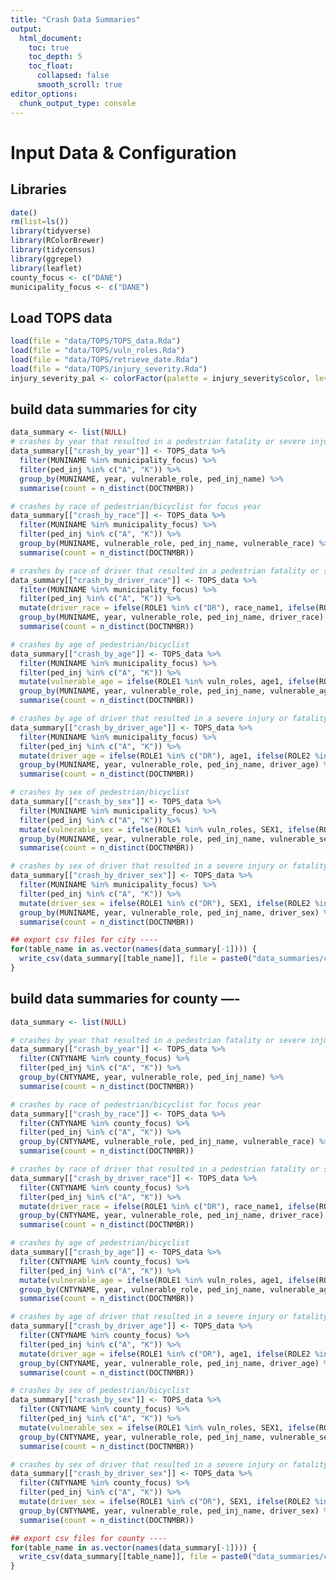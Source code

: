 ```yaml
---
title: "Crash Data Summaries"
output:
  html_document:
    toc: true
    toc_depth: 5
    toc_float:
      collapsed: false
      smooth_scroll: true
editor_options:
  chunk_output_type: console
---
```



# Input Data & Configuration

## Libraries
```r
date()
rm(list=ls())
library(tidyverse)
library(RColorBrewer)
library(tidycensus)
library(ggrepel)
library(leaflet)
county_focus <- c("DANE")
municipality_focus <- c("DANE")
```

## Load TOPS data
```r
load(file = "data/TOPS/TOPS_data.Rda")
load(file = "data/TOPS/vuln_roles.Rda")
load(file = "data/TOPS/retrieve_date.Rda")
load(file = "data/TOPS/injury_severity.Rda")
injury_severity_pal <- colorFactor(palette = injury_severity$color, levels = injury_severity$InjSevName)

```

## build data summaries for city
```r

data_summary <- list(NULL)
# crashes by year that resulted in a pedestrian fatality or severe injury
data_summary[["crash_by_year"]] <- TOPS_data %>%
  filter(MUNINAME %in% municipality_focus) %>%
  filter(ped_inj %in% c("A", "K")) %>%
  group_by(MUNINAME, year, vulnerable_role, ped_inj_name) %>%
  summarise(count = n_distinct(DOCTNMBR))

# crashes by race of pedestrian/bicyclist for focus year
data_summary[["crash_by_race"]] <- TOPS_data %>%
  filter(MUNINAME %in% municipality_focus) %>%
  filter(ped_inj %in% c("A", "K")) %>%
  group_by(MUNINAME, vulnerable_role, ped_inj_name, vulnerable_race) %>%
  summarise(count = n_distinct(DOCTNMBR))

# crashes by race of driver that resulted in a pedestrian fatality or severe injury
data_summary[["crash_by_driver_race"]] <- TOPS_data %>%
  filter(MUNINAME %in% municipality_focus) %>%
  filter(ped_inj %in% c("A", "K")) %>%
  mutate(driver_race = ifelse(ROLE1 %in% c("DR"), race_name1, ifelse(ROLE2 %in% c("DR"), race_name2, NA))) %>%
  group_by(MUNINAME, year, vulnerable_role, ped_inj_name, driver_race) %>%
  summarise(count = n_distinct(DOCTNMBR))

# crashes by age of pedestrian/bicyclist
data_summary[["crash_by_age"]] <- TOPS_data %>%
  filter(MUNINAME %in% municipality_focus) %>%
  filter(ped_inj %in% c("A", "K")) %>%
  mutate(vulnerable_age = ifelse(ROLE1 %in% vuln_roles, age1, ifelse(ROLE2 %in% vuln_roles, age2, NA))) %>%
  group_by(MUNINAME, year, vulnerable_role, ped_inj_name, vulnerable_age) %>%
  summarise(count = n_distinct(DOCTNMBR))

# crashes by age of driver that resulted in a severe injury or fatality of a pedestrian/bicyclist
data_summary[["crash_by_driver_age"]] <- TOPS_data %>%
  filter(MUNINAME %in% municipality_focus) %>%
  filter(ped_inj %in% c("A", "K")) %>%
  mutate(driver_age = ifelse(ROLE1 %in% c("DR"), age1, ifelse(ROLE2 %in% c("DR"), age2, NA))) %>%
  group_by(MUNINAME, year, vulnerable_role, ped_inj_name, driver_age) %>%
  summarise(count = n_distinct(DOCTNMBR))

# crashes by sex of pedestrian/bicyclist
data_summary[["crash_by_sex"]] <- TOPS_data %>%
  filter(MUNINAME %in% municipality_focus) %>%
  filter(ped_inj %in% c("A", "K")) %>%
  mutate(vulnerable_sex = ifelse(ROLE1 %in% vuln_roles, SEX1, ifelse(ROLE2 %in% vuln_roles, SEX1, NA))) %>%
  group_by(MUNINAME, year, vulnerable_role, ped_inj_name, vulnerable_sex) %>%
  summarise(count = n_distinct(DOCTNMBR))

# crashes by sex of driver that resulted in a severe injury or fatality of a pedestrian/bicyclist
data_summary[["crash_by_driver_sex"]] <- TOPS_data %>%
  filter(MUNINAME %in% municipality_focus) %>%
  filter(ped_inj %in% c("A", "K")) %>%
  mutate(driver_sex = ifelse(ROLE1 %in% c("DR"), SEX1, ifelse(ROLE2 %in% c("DR"), SEX2, NA))) %>%
  group_by(MUNINAME, year, vulnerable_role, ped_inj_name, driver_sex) %>%
  summarise(count = n_distinct(DOCTNMBR))

## export csv files for city ----
for(table_name in as.vector(names(data_summary[-1]))) {
  write_csv(data_summary[[table_name]], file = paste0("data_summaries/city/",table_name, ".csv"))
}
```


## build data summaries for county ----
```r

data_summary <- list(NULL)

# crashes by year that resulted in a pedestrian fatality or severe injury
data_summary[["crash_by_year"]] <- TOPS_data %>%
  filter(CNTYNAME %in% county_focus) %>%
  filter(ped_inj %in% c("A", "K")) %>%
  group_by(CNTYNAME, year, vulnerable_role, ped_inj_name) %>%
  summarise(count = n_distinct(DOCTNMBR))

# crashes by race of pedestrian/bicyclist for focus year
data_summary[["crash_by_race"]] <- TOPS_data %>%
  filter(CNTYNAME %in% county_focus) %>%
  filter(ped_inj %in% c("A", "K")) %>%
  group_by(CNTYNAME, vulnerable_role, ped_inj_name, vulnerable_race) %>%
  summarise(count = n_distinct(DOCTNMBR))

# crashes by race of driver that resulted in a pedestrian fatality or severe injury
data_summary[["crash_by_driver_race"]] <- TOPS_data %>%
  filter(CNTYNAME %in% county_focus) %>%
  filter(ped_inj %in% c("A", "K")) %>%
  mutate(driver_race = ifelse(ROLE1 %in% c("DR"), race_name1, ifelse(ROLE2 %in% c("DR"), race_name2, NA))) %>%
  group_by(CNTYNAME, year, vulnerable_role, ped_inj_name, driver_race) %>%
  summarise(count = n_distinct(DOCTNMBR))

# crashes by age of pedestrian/bicyclist
data_summary[["crash_by_age"]] <- TOPS_data %>%
  filter(CNTYNAME %in% county_focus) %>%
  filter(ped_inj %in% c("A", "K")) %>%
  mutate(vulnerable_age = ifelse(ROLE1 %in% vuln_roles, age1, ifelse(ROLE2 %in% vuln_roles, age2, NA))) %>%
  group_by(CNTYNAME, year, vulnerable_role, ped_inj_name, vulnerable_age) %>%
  summarise(count = n_distinct(DOCTNMBR))

# crashes by age of driver that resulted in a severe injury or fatality of a pedestrian/bicyclist
data_summary[["crash_by_driver_age"]] <- TOPS_data %>%
  filter(CNTYNAME %in% county_focus) %>%
  filter(ped_inj %in% c("A", "K")) %>%
  mutate(driver_age = ifelse(ROLE1 %in% c("DR"), age1, ifelse(ROLE2 %in% c("DR"), age2, NA))) %>%
  group_by(CNTYNAME, year, vulnerable_role, ped_inj_name, driver_age) %>%
  summarise(count = n_distinct(DOCTNMBR))

# crashes by sex of pedestrian/bicyclist
data_summary[["crash_by_sex"]] <- TOPS_data %>%
  filter(CNTYNAME %in% county_focus) %>%
  filter(ped_inj %in% c("A", "K")) %>%
  mutate(vulnerable_sex = ifelse(ROLE1 %in% vuln_roles, SEX1, ifelse(ROLE2 %in% vuln_roles, SEX1, NA))) %>%
  group_by(CNTYNAME, year, vulnerable_role, ped_inj_name, vulnerable_sex) %>%
  summarise(count = n_distinct(DOCTNMBR))

# crashes by sex of driver that resulted in a severe injury or fatality of a pedestrian/bicyclist
data_summary[["crash_by_driver_sex"]] <- TOPS_data %>%
  filter(CNTYNAME %in% county_focus) %>%
  filter(ped_inj %in% c("A", "K")) %>%
  mutate(driver_sex = ifelse(ROLE1 %in% c("DR"), SEX1, ifelse(ROLE2 %in% c("DR"), SEX2, NA))) %>%
  group_by(CNTYNAME, year, vulnerable_role, ped_inj_name, driver_sex) %>%
  summarise(count = n_distinct(DOCTNMBR))

## export csv files for county ----
for(table_name in as.vector(names(data_summary[-1]))) {
  write_csv(data_summary[[table_name]], file = paste0("data_summaries/county/",table_name, ".csv"))
}
```


